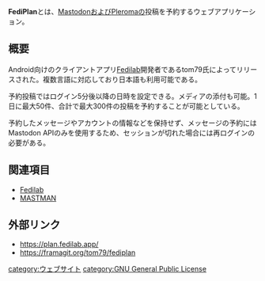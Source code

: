{{stub}}
{{Infobox software
| Name = FediPlan
| Image = [[ファイル:FediPlan.png|120px]]
| Developer = [https://mastodon.social/@tom79 tom79]
| SourceCode = [https://framagit.org/tom79/fediplan Framagit]<br />[https://github.com/stom79/FediPlan GitHub]
| Platform = Web
| ProgrammingLanguage = JavaScript, PHPなど
| Launch = 2019年
| Kifu = https://fedilab.app/page/donations/
| License = [[GNU General Public License]]3.0
| Web = https://plan.fedilab.app/
}}
'''FediPlan'''とは、[[Mastodon]]および[[Pleroma]]の投稿を予約するウェブアプリケーション。

==概要==
Android向けのクライアントアプリ[[Fedilab]]開発者であるtom79氏によってリリースされた。複数言語に対応しており日本語も利用可能である。

予約投稿ではログイン5分後以降の日時を設定できる。メディアの添付も可能。1日に最大50件、合計で最大300件の投稿を予約することが可能としている。

予約したメッセージやアカウントの情報などを保持せず、メッセージの予約にはMastodon APIのみを使用するため、セッションが切れた場合には再ログインの必要がある。

==関連項目==
* [[Fedilab]]
* [[MASTMAN]]

==外部リンク==
* https://plan.fedilab.app/
* https://framagit.org/tom79/fediplan

{{DEFAULTSORT:fediplan}}
[[category:ウェブサイト]]
[[category:GNU General Public License]]